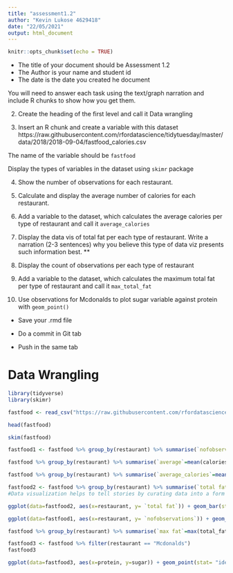 ---
title: "assessment1.2"
author: "Kevin Lukose 4629418"
date: "22/05/2021"
output: html_document
---

```{r setup, include=FALSE}
knitr::opts_chunk$set(echo = TRUE)
```

- The title of your document should be Assessment 1.2
- The Author is your name and student id
- The date is the date you created he document

You will need to answer each task using the text/graph narration and include R chunks to show how you get them.

2. Create the heading of the first level and call it Data wrangling

3. Insert an R chunk and create a variable with this dataset
https://raw.githubusercontent.com/rfordatascience/tidytuesday/master/data/2018/2018-09-04/fastfood_calories.csv

The name of the variable should be `fastfood`

Display the types of variables in the dataset using `skimr` package

4. Show the number of observations for each restaurant.

5. Calculate and display the average number of calories for each restaurant.

6. Add a variable to the dataset, which calculates the average calories per type of restaurant and call it `average_calories` 

7. Display the data vis of total fat per each type of restaurant. Write a narration (2-3 sentences) why you believe this type of data viz presents such information best. **

8. Display the count of observations per each type of restaurant

9. Add a variable to the dataset, which calculates the maximum total fat per type of restaurant and call it `max_total_fat` 

10. Use observations for Mcdonalds to plot sugar variable against protein with `geom_point()` 

- Save your .rmd file 

- Do a commit in Git tab

- Push in the same tab

# Data Wrangling

```{r, echo=TRUE}
library(tidyverse)
library(skimr)

fastfood <- read_csv("https://raw.githubusercontent.com/rfordatascience/tidytuesday/master/data/2018/2018-09-04/fastfood_calories.csv")

head(fastfood)

skim(fastfood)

fastfood1 <- fastfood %>% group_by(restaurant) %>% summarise(`nofobservations`=n())

fastfood %>% group_by(restaurant) %>% summarise(`average`=mean(calories))

fastfood %>% group_by(restaurant) %>% summarise(`average_calories`=mean(calories))

fastfood2 <- fastfood %>% group_by(restaurant) %>% summarise(`total fat`= sum(total_fat))
#Data visualization helps to tell stories by curating data into a form easier to understand, highlighting the trends and outliers. A good visualization tells a story, removing the noise from data and highlighting the useful information

ggplot(data=fastfood2, aes(x=restaurant, y= `total fat`)) + geom_bar(stat="identity")

ggplot(data=fastfood1, aes(x=restaurant, y= `nofobservations`)) + geom_bar(stat="identity")

fastfood %>% group_by(restaurant) %>% summarise(`max fat`=max(total_fat))

fastfood3 <- fastfood %>% filter(restaurant == "Mcdonalds")
fastfood3

ggplot(data=fastfood3, aes(x=protein, y=sugar)) + geom_point(stat= "identity")
```




